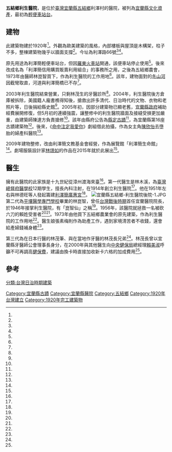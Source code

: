 {{coord|24.667620|121.822723|display=title}}
{{tw monument
|name=五結鄉利生醫院
|formername=
|image= 五結鄉利生醫院.jpg
|imagename= 
|othername=
|formalname=
|level= 縣定古蹟
|class= 醫院
|time= 1920年
|material= 鋼筋混凝土、木
|location= {{TWN}}[[宜蘭縣|宜蘭縣]][[五結鄉|五結鄉]]利澤村利澤路66號
|open= 
|cost= 
|website=
|reg_url=https://nchdb.boch.gov.tw/assets/overview/monument/20050406000002
}}
'''五結鄉利生醫院'''，是位於[[臺灣|臺灣]][[宜蘭縣|宜蘭縣]][[五結鄉|五結鄉]]利澤村的醫院，被列為[[宜蘭縣文化資產|宜蘭縣文化資產]]，最初為[[台灣輕便鐵道|輕便車站台]]。

==建物==
此建築物建於1920年<ref name="廖雅欣"/>。外觀為歐美建築的風格，內部樓板與屋頂是木構架，柱子不多，整棟建築物幾乎以牆面支撐<ref name="戴永華"/>。今址為利澤路66號<ref name="吳淑君2"/><ref name="羅建旺"/>。

原先用途為利澤簡輕便車站台，但因[[羅東火車站|羅東火車站]]開通，該便車站停止使用<ref name="戴永華"/>。後來改成名為「利澤簡信用購買販賣利用組合」的事務所之用，之後為五結鄉農會，1973年由醫師林崑智買下，作為利生醫院的工作用地<ref name="廖雅欣"/>。該年，建物面對的[[冬山河|冬山河]]因截彎取直，河道與利澤簡橋已不存<ref name="吳淑君1"/>。

2003年利生醫院結束營業，只剩林茂生的牙醫診所<ref name="吳淑君1"/>。2004年，利生醫院後方倉庫被拆除，美國籍人龐書樵得知後，搶救出許多清代、日治時代的文物、衣物和老照片等，日後捐給縣史館<ref name="吳淑君2"/>。2005年初，因部分建築物已顯老舊，[[宜蘭縣政府|宜蘭縣政府]]補助經費展開修復，但5月初的連續強震，讓整修中的利生醫院牆面及接縫受損更加嚴重，由建築師陳達方負責搶修<ref name="戴永華"/>。該年由縣府公告為[[宜蘭縣文化資產|縣定古蹟]]<ref name="廖雅欣"/>，為宜蘭縣第16座古蹟建築物<ref name="戴永華"/>。後來，《[[命中注定我愛你_(台灣電視劇)|命中注定我愛你]]》劇組借此拍攝，作為女主角[[陳喬恩|陳欣怡]]去墮胎的婦產科醫院<ref name="廖雅欣、劉愛生"/>。

2009年建物整修，改由利澤簡文教基金會經營，作為展覽館「利澤簡生命館」<ref name="廖雅欣"/>。劇場服裝設計家[[林璟如|林璟如]]的作品在2015年就於此展出<ref name="羅建旺"/>。

==醫生==
擁有此醫院的此家族是十九世紀從漳州渡海來臺<ref name="戴永華"/>。第一代醫生是林木溪，為[[臺灣總督府醫學校|臺灣總督府醫學校]]12期學生，擅長內科注射，在1914年創立利生醫院<ref name="吳淑君1"/>。他在1951年左右與林德旺等人發起籌建[[利澤簡廣惠宮|利澤簡廣惠宮]]<ref name="莊雅惠"/>。
[[File:宜蘭縣五結鄉-利生醫院後院-1.JPG|thumb]]
第二代為[[平壤醫學專門學校|平壤醫學專門學校]]畢業的林崑智，曾任[[台灣戰後時期|台灣戰後時期]]首任宜蘭醫院院長，於1946年接掌利生醫院，有「崑智仙」之稱<ref name="吳淑君1"/>。1956年，該醫院就拯救一名被砍六刀的賴姓受害者<ref name="1956-06-30"/><ref name="1956-07-01"/>。1973年由他買下五結鄉農業會的原先建築，作為利生醫院的工作用地<ref name="廖雅欣"/>。醫生娘張素梅則作為助產工作，遇到家境清苦者不收錢，還會給產婦錢補身體<ref name="吳淑君1"/>。

第三代為在日本行醫的林茂筆、與在當地作牙醫的林茂長兄弟<ref name="吳淑君1"/>。林茂長曾以宜蘭縣牙醫師公會理事長身分，在2000年與其他醫生向[[衛生福利部中央健康保險署|中央健保局]]總經理[[賴美淑|賴美淑]]呼籲不可再調高[[全民健康保險|健保費]]，建議由換卡時直接加收新卡六格的加成費用<ref name="吳敏顯"/>。

== 參考 ==
{{Reflist|35em|refs =

<ref name="吳敏顯">{{Cite news |url =|title =健保局宜蘭座談 總工會開砲 痛陳勞工被剝好幾層皮 強調景氣已差 切不可再調高保費|author=吳敏顯|language=zh-tw |publisher=《聯合報》|date=2000-01-08|accessdate=}}</ref>

<ref name="莊雅惠">{{cite journal|url=http://enews.lym.gov.tw/content.asp?pid=37&k=166|author=莊雅惠|title=廣惠宮（王公廟）淨尪|journal=《蘭陽博物》|issue=第49期|date=2009-02|accessdate=2017-10-19|location=|publisher=蘭陽博物館|language=zh-tw|archive-date=2017-10-18|archive-url=https://web.archive.org/web/20171018134045/http://enews.lym.gov.tw/content.asp?pid=37&k=166|dead-url=no}}</ref>

<ref name="1956-06-30">{{Cite news |url =|title =弟殺阿兄 連砍六刀 家庭細故相煎|author=|language=zh-tw |publisher=《聯合報》|date=1956-06-30|accessdate=}}</ref>

<ref name="1956-07-01">{{Cite news |url =|author=|title =殺兄惡弟 移送法院 兄為弟求情|language=zh-tw |publisher=《聯合報》|date=1956-07-01|accessdate=}}</ref>

<ref name="戴永華">{{Cite news |url =|title =地震過後…╱利澤簡 古蹟牆面龜裂 利生醫院重傷 整修中遇強震 牆面及接縫受損更嚴重 外觀仍保持完整 縣府將補助經費 重現老建築昔日風華|author=戴永華|language=zh-tw |publisher=《聯合報》|date=2005-03-16|accessdate=}}</ref>

<ref name="吳淑君1">{{Cite news |url =|title =開業93年 利生醫院列古蹟保存|author=吳淑君|language=zh-tw |publisher=《聯合報》|date=2006-11-17|accessdate=}}</ref>

<ref name="吳淑君2">{{Cite news |url =|title =利生醫院特展 8旬醫生娘忙祿|author=吳淑君|language=zh-tw |publisher=《聯合報》|date=2006-11-19|accessdate=}}</ref>

<ref name="廖雅欣、劉愛生">{{Cite news |url =|title =偶像劇取景 宜蘭景點爆紅 學生情侶最愛 三星民宿 是陳喬恩老家 結婚的飛鳥小屋 位尾塹保安宮旁|author=廖雅欣、劉愛生|language=zh-tw |publisher=《聯合報》|date=2008-07-06|accessdate=}}</ref>

<ref name="廖雅欣">{{Cite news |url =|title =利生醫院修復 重現光陰的故事 五結鄉縣定古蹟 木造屋架完整 建築型式優美 5月完工後打造「利澤簡生命館」|author=廖雅欣|language=zh-tw |publisher=《聯合報》|date=2010-04-17|accessdate=}}</ref>

<ref name="羅建旺">{{Cite news |url =|title =劇場服裝展 大師作品「縮水」重現|author=羅建旺|language=zh-tw |publisher=《聯合報》|date=2015-10-04|accessdate=}}</ref>

}}
{{Clear}}
{{宜蘭縣文化資產}}
{{portal bar|臺灣|建築|border=no}}
{{commonscat|Li Sheng Hospital}}
[[分類:台灣日治時期建築|分類:台灣日治時期建築]]
[[Category:宜蘭縣古蹟|Category:宜蘭縣古蹟]]
[[Category:宜蘭縣醫院|Category:宜蘭縣醫院]]
[[Category:五結鄉|Category:五結鄉]]
[[Category:1920年台灣建立|Category:1920年台灣建立]]
[[Category:1920年完工建築物|Category:1920年完工建築物]]